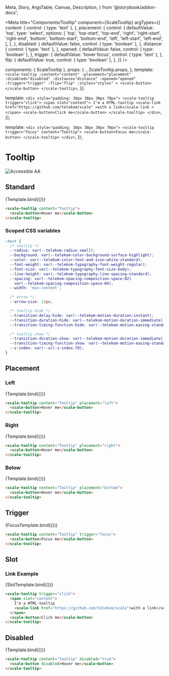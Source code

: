   Meta,
  Story,
  ArgsTable,
  Canvas,
  Description,
} from '@storybook/addon-docs';

<Meta
  title="Components/Tooltip"
  component={ScaleTooltip}
  argTypes={{
    content: {
      control: { type: 'text' },
    },
    placement: {
      control: {
        defaultValue: 'top',
        type: 'select',
        options: [
          'top',
          'top-start',
          'top-end',
          'right',
          'right-start',
          'right-end',
          'bottom',
          'bottom-start',
          'bottom-end',
          'left',
          'left-start',
          'left-end',
        ],
      },
    },
    disabled: {
      defaultValue: false,
      control: { type: 'boolean' },
    },
    distance: {
      control: { type: 'text' },
    },
    opened: {
      defaultValue: false,
      control: { type: 'boolean' },
    },
    trigger: {
      defaultValue: 'hover focus',
      control: { type: 'text' },
    },
    flip: {
      defaultValue: true,
      control: { type: 'boolean' },
    },
  }}
/>

  components: { ScaleTooltip },
  props: {
    ...ScaleTooltip.props,
  },
  template: `
    <scale-tooltip
      :content="content"
      :placement="placement"
      :disabled="disabled"
      :distance="distance"
      :opened="opened"
      :trigger="trigger"
      :flip="flip"
      :styles="styles"
    >
    <scale-button></scale-button>
    </scale-tooltip>
  `,
});

  template: `
    <div style="padding: 30px 30px 30px 70px">
      <scale-tooltip trigger="click">
        <span slot="content">
          I'm a HTML-tooltip
          <scale-link href="https://github.com/telekom/scale"
          >with a link</scale-link
          >
        </span>
        <scale-button>Click me</scale-button>
      </scale-tooltip>
    </div>
  `,
});

  template: `
    <div style="padding: 30px 30px 30px 70px">
      <scale-tooltip trigger="focus" content="Tooltip">
        <scale-button>Focus me</scale-button>
      </scale-tooltip>
    </div>
  `,
});

<div
  style={{
    display: 'inline-flex',
    alignItems: 'center',
    justifyContent: 'space-between',
    width: '100%',
  }}
>
  <h1>Tooltip</h1>
  <img src="assets/aa.png" alt="Accessible AA" />
</div>

## Standard

<Canvas withSource="none">
  <Story
    name="Standard"
    args={{
      content: 'Tooltip',
    }}
  >
    {Template.bind({})}
  </Story>
</Canvas>

<ArgsTable story="Standard" />

```html
<scale-tooltip content="Tooltip">
  <scale-button>Hover me</scale-button>
</scale-tooltip>
```

### Scoped CSS variables

```css
:host {
  /* tooltip */
  --radius: var(--telekom-radius-small);
  --background: var(--telekom-color-background-surface-highlight);
  --color: var(--telekom-color-text-and-icon-white-standard);
  --font-weight: var(--telekom-typography-font-weight-regular);
  --font-size: var(--telekom-typography-font-size-body);
  --line-height: var(--telekom-typography-line-spacing-standard);
  --spacing: var(--telekom-spacing-composition-space-02)
    var(--telekom-spacing-composition-space-04);
  --width: 'min-content';

  /* arrow */
  --arrow-size: 12px;

  /* tooltip hide */
  --transition-delay-hide: var(--telekom-motion-duration-instant);
  --transition-duration-hide: var(--telekom-motion-duration-immediate);
  --transition-timing-function-hide: var(--telekom-motion-easing-standard);

  /* tooltip show */
  --transition-duration-show: var(--telekom-motion-duration-immediate);
  --transition-timing-function-show: var(--telekom-motion-easing-standard);
  --z-index: var(--scl-z-index-70);  
}
```

## Placement

### Left

<Canvas withSource="none">
  <Story
    name="Placement-Left"
    args={{
      content: 'Tooltip',
      placement: 'left',
    }}
  >
    {Template.bind({})}
  </Story>
</Canvas>

```html
<scale-tooltip content="Tooltip" placement="left">
  <scale-button>Hover me</scale-button>
</scale-tooltip>
```

### Right

<Canvas withSource="none">
  <Story
    name="Placement-Right"
    args={{
      content: 'Tooltip',
      placement: 'right',
    }}
  >
    {Template.bind({})}
  </Story>
</Canvas>

```html
<scale-tooltip content="Tooltip" placement="right">
  <scale-button>Hover me</scale-button>
</scale-tooltip>
```

### Below

<Canvas withSource="none">
  <Story
    name="Placement-Below"
    args={{
      content: 'Tooltip',
      placement: 'bottom',
    }}
  >
    {Template.bind({})}
  </Story>
</Canvas>

```html
<scale-tooltip content="Tooltip" placement="bottom">
  <scale-button>Hover me</scale-button>
</scale-tooltip>
```

## Trigger

<Canvas withSource="none">
  <Story
    name="Trigger"
    args={{
      content: 'Tooltip',
      trigger: 'focus',
    }}
  >
    {FocusTemplate.bind({})}
  </Story>
</Canvas>

```html
<scale-tooltip content="Tooltip" trigger="focus">
  <scale-button>Focus me</scale-button>
</scale-tooltip>
```

## Slot

### Link Example

<Canvas withSource="none">
  <Story name="Slot" args={{}}>
    {SlotTemplate.bind({})}
  </Story>
</Canvas>

```html
<scale-tooltip trigger="click">
  <span slot="content">
    I'm a HTML-tooltip
    <scale-link href="https://github.com/telekom/scale">with a link</scale-link>
  </span>
  <scale-button>Click me</scale-button>
</scale-tooltip>
```

## Disabled

<Canvas withSource="none">
  <Story
    name="Disabled"
    args={{
      content: 'Tooltip',
      disabled: true,
    }}
  >
    {Template.bind({})}
  </Story>
</Canvas>

```html
<scale-tooltip content="Tooltip" disabled="true">
  <scale-button disabled>Hover me</scale-button>
</scale-tooltip>
```
